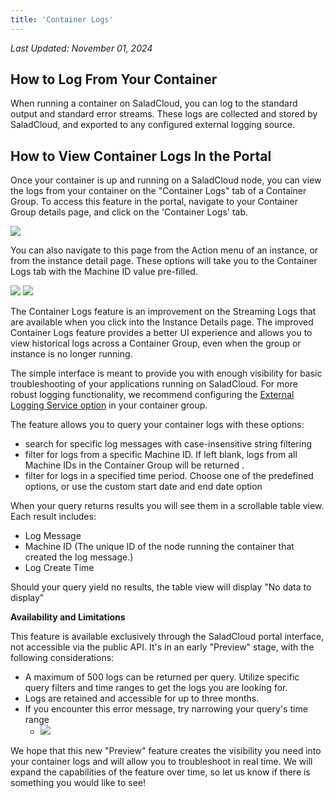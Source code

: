 ```yaml
---
title: 'Container Logs'
---
```


_Last Updated: November 01, 2024_

## How to Log From Your Container

When running a container on SaladCloud, you can log to the standard output and standard error streams. These logs are
collected and stored by SaladCloud, and exported to any configured external logging source.

## How to View Container Logs In the Portal

Once your container is up and running on a SaladCloud node, you can view the logs from your container on the "Container
Logs" tab of a Container Group. To access this feature in the portal, navigate to your Container Group details page, and
click on the 'Container Logs' tab.

<img src="/container-engine/images/portal-container-logs.png" />

You can also navigate to this page from the Action menu of an instance, or from the instance detail page. These options
will take you to the Container Logs tab with the Machine ID value pre-filled.

<img src="/container-engine/images/portal-container-instance-actions-view-logs.png" />

<img src="/container-engine/images/portal-container-instance-details-view-logs.png" />

The Container Logs feature is an improvement on the Streaming Logs that are available when you click into the Instance
Details page. The improved Container Logs feature provides a better UI experience and allows you to view historical logs
across a Container Group, even when the group or instance is no longer running.

The simple interface is meant to provide you with enough visibility for basic troubleshooting of your applications
running on SaladCloud. For more robust logging functionality, we recommend configuring the
[External Logging Service option](/container-engine/explanation/infrastructure-platform/external-logging) in your container group.

The feature allows you to query your container logs with these options:

- search for specific log messages with case-insensitive string filtering
- filter for logs from a specific Machine ID. If left blank, logs from all Machine IDs in the Container Group will be
  returned .
- filter for logs in a specified time period. Choose one of the predefined options, or use the custom start date and end
  date option

When your query returns results you will see them in a scrollable table view. Each result includes:

- Log Message
- Machine ID (The unique ID of the node running the container that created the log message.)
- Log Create Time

Should your query yield no results, the table view will display "No data to display"

**Availability and Limitations**

This feature is available exclusively through the SaladCloud portal interface, not accessible via the public API. It's
in an early "Preview" stage, with the following considerations:

- A maximum of 500 logs can be returned per query. Utilize specific query filters and time ranges to get the logs you
  are looking for.
- Logs are retained and accessible for up to three months.
- If you encounter this error message, try narrowing your query's time range
  - <img src="/container-engine/images/portal-container-logs-error-getting-logs.png" />

We hope that this new "Preview" feature creates the visibility you need into your container logs and will allow you to
troubleshoot in real time. We will expand the capabilities of the feature over time, so let us know if there is
something you would like to see!
